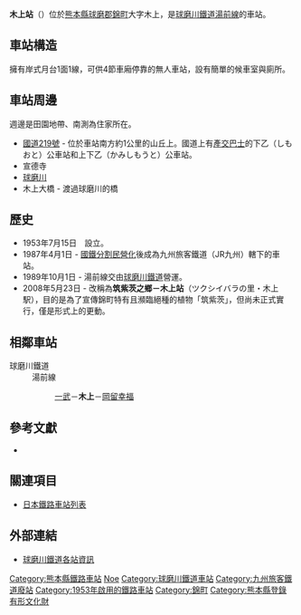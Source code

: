 {{noteTA
|T=zh-tw:木上車站;zh-hk:木上站;zh-cn:木上站;
|1=zh-tw:木上車站;zh-hk:木上站;zh-cn:木上站;}}
{{日本車站資訊
|公司色 = skyblue
|文字色 = 
|站名 = 木上站
|圖片 = Kinoe station 2.jpg
|pxl = 
|圖片說明 = 
|日文原名 = 木上
|平假名 = きのえ
|羅馬拼音 = Kinoe
|副站名 = 
|前一站 = [[一武站|一武]]
|前一站距離 = 2.1
|後一站距離 = 1.7
|後一站 = [[岡留幸福站|岡留幸福]]
|電報略號 = 
|車站編號 = 
|停站路線數 = 
|所屬公司 = [[球磨川鐵道|球磨川鐵道]]
|所屬路線 = [[湯前線|湯前線]]
|距離 = 11.3
|起點站 = [[人吉站|人吉溫泉]]
|所在地 = [[熊本縣|熊本縣]][[球磨郡|球磨郡]][[錦町|錦町]]大字木上300-3
|車站構造 = 地面站
|月台配置 = 1面1線
|啟用年月日 = 1989年10月1日
|廢站年月日 = 
|乘客人數 = 
|上下車人次 = 
|統計年度 = 
|轉車 = 
|備註 = 
|全寬備註 = 
}}
{{右|
[[Image:Kinoe_station_1.jpg|thumb]]
[[Image:Kinoe_station_front_2.jpg|thumb]]
[[Image:Kinoe_station_front_1.jpg|thumb]]
}}
'''木上站'''（{{jpn|j=木上駅|hg=きのええき|rm=Kinoe eki|f=y}}）位於[[熊本縣|熊本縣]][[球磨郡|球磨郡]][[錦町|錦町]]大字木上，是[[球磨川鐵道|球磨川鐵道]][[湯前線|湯前線]]的車站。

== 車站構造 ==
擁有岸式月台1面1線，可供4節車廂停靠的無人車站，設有簡單的候車室與廁所。

== 車站周邊 ==
週邊是田園地帶、南測為住家所在。
*[[國道219號|國道219號]] - 位於車站南方約1公里的山丘上。國道上有[[九州產業交通|產交巴士]]的下乙（しもおと）公車站和上下乙（かみしもうと）公車站。
*宣德寺
*[[球磨川|球磨川]]
*木上大橋 - 渡過球磨川的橋

== 歷史 == 
*1953年7月15日　設立。
*1987年4月1日 - [[國鐵分割民營化|國鐵分割民營化]]後成為九州旅客鐵道（JR九州）轄下的車站。
*1989年10月1日 - 湯前線交由[[球磨川鐵道|球磨川鐵道]]營運。
*2008年5月23日 - 改稱為'''筑紫茨之鄉－木上站'''（ツクシイバラの里・木上駅），目的是為了宣傳錦町特有且瀕臨絕種的植物「筑紫茨」，但尚未正式實行，僅是形式上的更動。
== 相鄰車站 ==
;球磨川鐵道
:湯前線
::[[一武站|一武]]－'''木上'''－[[岡留幸福站|岡留幸福]]

==參考文獻==
*{{cite book
  | author = 今尾惠介
  | title = {{lang|ja|日本鉄道旅行地図帳 12号・九州}}
  | publisher = 新潮社
  | series = {{lang|ja|日本鉄道旅行地図帳}}
  | year = 2008
  | isbn = 978-4-10-790030-2
}}

== 關連項目 ==
*[[日本鐵路車站列表|日本鐵路車站列表]]

== 外部連結 ==
* [https://www.kumagawa-rail.com/%E9%81%8B%E8%A1%8C%E6%83%85%E5%A0%B1-service-info/%E5%90%84%E9%A7%85%E6%A1%88%E5%86%85-sta-introduction/ 球磨川鐵道各站資訊] {{Wayback|url=https://www.kumagawa-rail.com/%E9%81%8B%E8%A1%8C%E6%83%85%E5%A0%B1-service-info/%E5%90%84%E9%A7%85%E6%A1%88%E5%86%85-sta-introduction/ |date=20200708085156 }}{{ja}}

{{湯前線}}
{{DEFAULTSORT:Kinoe}}
[[Category:熊本縣鐵路車站|Category:熊本縣鐵路車站]]
[[Category:日本鐵路車站_Ki|Noe]]
[[Category:球磨川鐵道車站|Category:球磨川鐵道車站]]
[[Category:九州旅客鐵道廢站|Category:九州旅客鐵道廢站]]
[[Category:1953年啟用的鐵路車站|Category:1953年啟用的鐵路車站]]
[[Category:錦町|Category:錦町]]
[[Category:熊本縣登錄有形文化財|Category:熊本縣登錄有形文化財]]